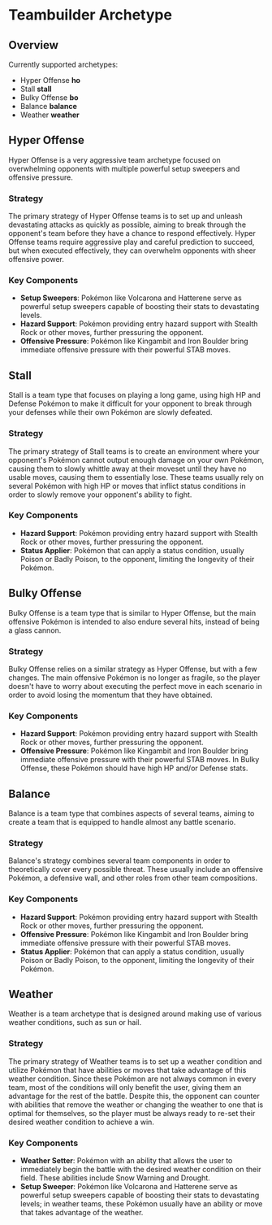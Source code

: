 

# Teambuilder Archetype

## Overview

Currently supported archetypes:

- Hyper Offense **ho**
- Stall **stall**
- Bulky Offense **bo**
- Balance **balance**
- Weather **weather**

## Hyper Offense

Hyper Offense is a very aggressive team archetype focused on overwhelming opponents with multiple powerful setup sweepers and offensive pressure.

### Strategy

The primary strategy of Hyper Offense teams is to set up and unleash devastating attacks as quickly as possible,
aiming to break through the opponent's team before they have a chance to respond effectively.
Hyper Offense teams require aggressive play and careful prediction to succeed,
but when executed effectively, they can overwhelm opponents with sheer offensive power.

### Key Components

- **Setup Sweepers**: Pokémon like Volcarona and Hatterene serve as powerful setup sweepers capable of boosting their stats to devastating levels.
- **Hazard Support**: Pokémon providing entry hazard support with Stealth Rock or other moves, further pressuring the opponent.
- **Offensive Pressure**: Pokémon like Kingambit and Iron Boulder bring immediate offensive pressure with their powerful STAB moves.

## Stall

Stall is a team type that focuses on playing a long game, using high HP and Defense Pokémon to make it difficult for your opponent to break through your defenses while their own Pokémon are slowly defeated.

### Strategy

The primary strategy of Stall teams is to create an environment where your opponent's Pokémon cannot output enough damage on your own Pokémon, causing them to slowly whittle away at their moveset until they have no usable moves, causing them to essentially lose. These teams usually rely on several Pokémon with high HP or moves that inflict status conditions in order to slowly remove your opponent's ability to fight.

### Key Components

- **Hazard Support**: Pokémon providing entry hazard support with Stealth Rock or other moves, further pressuring the opponent.
- **Status Applier**: Pokémon that can apply a status condition, usually Poison or Badly Poison, to the opponent, limiting the longevity of their Pokémon.

## Bulky Offense

Bulky Offense is a team type that is similar to Hyper Offense, but the main offensive Pokémon is intended to also endure several hits, instead of being a glass cannon.

### Strategy

Bulky Offense relies on a similar strategy as Hyper Offense, but with a few changes. The main offensive Pokémon is no longer as fragile, so the player doesn't have to worry about executing the perfect move in each scenario in order to avoid losing the momentum that they have obtained.

### Key Components

- **Hazard Support**: Pokémon providing entry hazard support with Stealth Rock or other moves, further pressuring the opponent.
- **Offensive Pressure**: Pokémon like Kingambit and Iron Boulder bring immediate offensive pressure with their powerful STAB moves. In Bulky Offense, these Pokémon should have high HP and/or Defense stats.

## Balance

Balance is a team type that combines aspects of several teams, aiming to create a team that is equipped to handle almost any battle scenario.

### Strategy

Balance's strategy combines several team components in order to theoretically cover every possible threat. These usually include an offensive Pokémon, a defensive wall, and other roles from other team compositions.

### Key Components

- **Hazard Support**: Pokémon providing entry hazard support with Stealth Rock or other moves, further pressuring the opponent.
- **Offensive Pressure**: Pokémon like Kingambit and Iron Boulder bring immediate offensive pressure with their powerful STAB moves.
- **Status Applier**: Pokémon that can apply a status condition, usually Poison or Badly Poison, to the opponent, limiting the longevity of their Pokémon.

## Weather

Weather is a team archetype that is designed around making use of various weather conditions, such as sun or hail.

### Strategy

The primary strategy of Weather teams is to set up a weather condition and utilize Pokémon that have abilities or moves that take advantage of this weather condition. Since these Pokémon are not always common in every team, most of the conditions will only benefit the user, giving them an advantage for the rest of the battle. Despite this, the opponent can counter with abilities that remove the weather or changing the weather to one that is optimal for themselves, so the player must be always ready to re-set their desired weather condition to achieve a win.

### Key Components

- **Weather Setter**: Pokémon with an ability that allows the user to immediately begin the battle with the desired weather condition on their field. These abilities include Snow Warning and Drought.
- **Setup Sweeper**: Pokémon like Volcarona and Hatterene serve as powerful setup sweepers capable of boosting their stats to devastating levels; in weather teams, these Pokémon usually have an ability or move that takes advantage of the weather.
